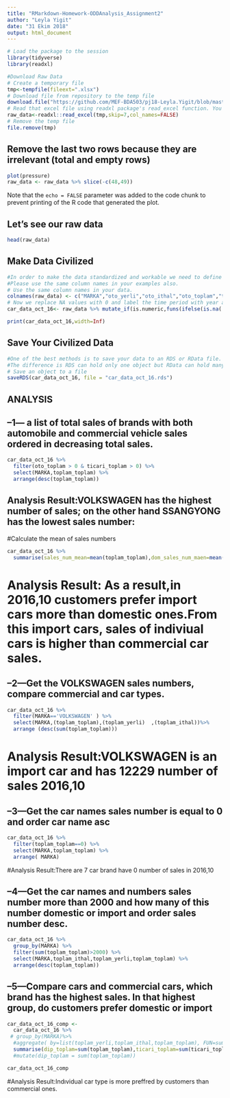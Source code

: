 ```yaml
---
title: "RMarkdown-Homework-ODDAnalysis_Assignment2"
author: "Leyla Yigit"
date: "31 Ekim 2018"
output: html_document
---
```



```r

# Load the package to the session
library(tidyverse)
library(readxl)

```




```r
#Download Raw Data
# Create a temporary file
tmp<-tempfile(fileext=".xlsx")
# Download file from repository to the temp file
download.file("https://github.com/MEF-BDA503/pj18-Leyla.Yigit/blob/master/FILES/odd_retail_sales_2016_10.xlsx?raw=true",mode="wb",destfile=tmp)
# Read that excel file using readxl package's read_excel function. You might need to adjust the parameters (skip, col_names) according to your raw file's format.
raw_data<-readxl::read_excel(tmp,skip=7,col_names=FALSE)
# Remove the temp file
file.remove(tmp)
```

## Remove the last two rows because they are irrelevant (total and empty rows)


```r
plot(pressure)
raw_data <- raw_data %>% slice(-c(48,49))
```

Note that the `echo = FALSE` parameter was added to the code chunk to prevent printing of the R code that generated the plot.

## Let's see our raw data

```r
head(raw_data)
```


## Make Data Civilized

```r
#In order to make the data standardized and workable we need to define column names and remove NA values for this example. 
#Please use the same column names in your examples also.
# Use the same column names in your data.
colnames(raw_data) <- c("MARKA","oto_yerli","oto_ithal","oto_toplam","ticari_yerli","ticari_ithal","ticari_toplam","toplam_yerli","toplam_ithal","toplam_toplam")
# Now we replace NA values with 0 and label the time period with year and month, so when we merge the data we won't be confused.
car_data_oct_16<- raw_data %>% mutate_if(is.numeric,funs(ifelse(is.na(.),0,.))) %>% mutate(year=2016,month=10)

print(car_data_oct_16,width=Inf)
```


## Save Your Civilized Data

```r
#One of the best methods is to save your data to an RDS or RData file. 
#The difference is RDS can hold only one object but RData can hold many. Since we have only one data frame here we will go with RDS.
# Save an object to a file
saveRDS(car_data_oct_16, file = "car_data_oct_16.rds")
```


##                                                                                       ANALYSIS
## --1--- a list of total sales of brands with both automobile and commercial vehicle sales ordered in decreasing total sales.

```r
car_data_oct_16 %>% 
  filter(oto_toplam > 0 & ticari_toplam > 0) %>%
  select(MARKA,toplam_toplam) %>%
  arrange(desc(toplam_toplam))
```

## Analysis Result:VOLKSWAGEN has the highest number of sales; on the other hand SSANGYONG has the lowest sales number: 

#Calculate the mean of sales numbers 
```r
car_data_oct_16 %>%
  summarise(sales_num_mean=mean(toplam_toplam),dom_sales_num_maen=mean(toplam_yerli),imp_sales_num_mean=mean(toplam_ithal),com_sales_num_mean=mean(ticari_ithal),oto_sales_num_mean=mean(oto_ithal))
```
# Analysis Result: As a result,in 2016,10 customers prefer import cars more than domestic ones.From this import cars, sales of indiviual cars is higher than commercial car sales.

## --2---Get the VOLKSWAGEN sales numbers, compare commercial and car types. 
```r
car_data_oct_16 %>% 
  filter(MARKA=='VOLKSWAGEN' ) %>% 
  select(MARKA,(toplam_toplam),(toplam_yerli)  ,(toplam_ithal))%>%
  arrange (desc(sum(toplam_toplam)))
```

# Analysis Result:VOLKSWAGEN is an import car and has 12229 number of sales 2016,10


## --3---Get the car names sales number is equal to 0 and order car name asc
```r
car_data_oct_16 %>%
  filter(toplam_toplam==0) %>%
  select(MARKA,toplam_toplam) %>%
  arrange( MARKA)
```

#Analysis Result:There are 7 car brand have 0 number of sales in 2016,10

## --4---Get the car names and numbers sales number more than 2000 and how many of this number domestic or import and order sales number desc.
```r
car_data_oct_16 %>%
  group_by(MARKA) %>%
  filter(sum(toplam_toplam)>2000) %>%
  select(MARKA,toplam_ithal,toplam_yerli,toplam_toplam) %>%
  arrange(desc(toplam_toplam))
```

## --5---Compare cars and commercial cars, which brand has the highest sales. In that highest group, do customers prefer domestic or import
```r
car_data_oct_16_comp <-
  car_data_oct_16 %>%
 # group_by(MARKA)%>%
  #aggregate( by=list(toplam_yerli,toplam_ithal,toplam_toplam), FUN=sum)
  summarise(dip_toplam=sum(toplam_toplam),ticari_toplam=sum(ticari_toplam),oto_toplam=sum(oto_toplam))
  #mutate(dip_toplam = sum(toplam_toplam))

car_data_oct_16_comp

```

#Analysis Result:Indıvidual car type is more preffred by customers than commercial ones.











